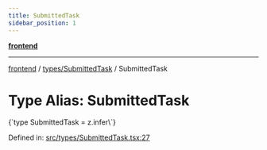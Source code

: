 ```yaml
---
title: SubmittedTask
sidebar_position: 1
---
```



[**frontend**](../../..)

***

[frontend](../../..) / [types/SubmittedTask](..) / SubmittedTask

# Type Alias: SubmittedTask

<CodeBlock language="ts">
{`type SubmittedTask = z.infer\<typeof [SubmittedTaskSchema](../variables/SubmittedTaskSchema)\>`}
</CodeBlock>

Defined in: [src/types/SubmittedTask.tsx:27](https://github.com/svsticky/CommitteeClash/blob/e5fd1c9fb89fe447a4c38e43ebba51eb1e51230c/frontend/src/types/SubmittedTask.tsx#L27)
